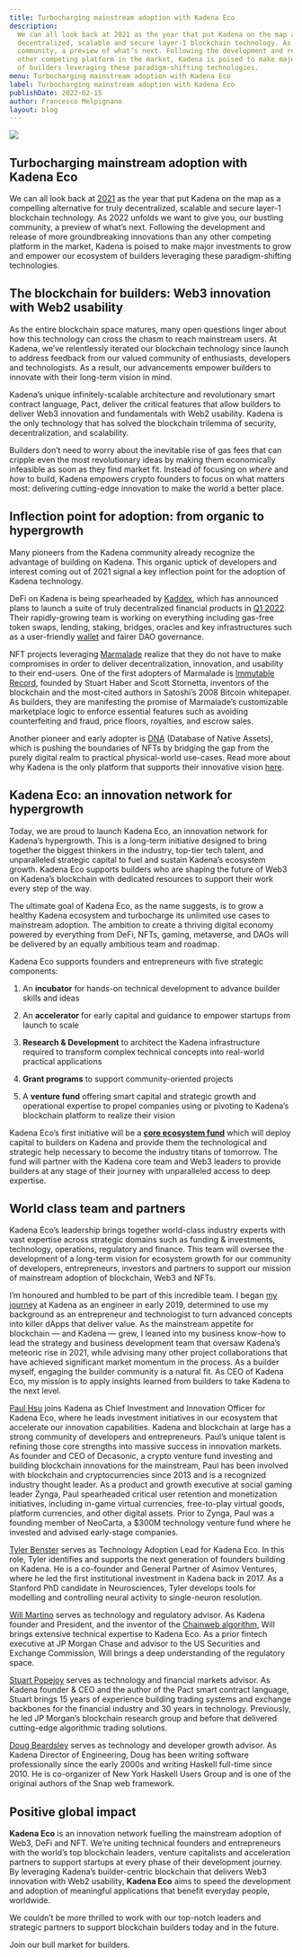 ```yaml
---
title: Turbocharging mainstream adoption with Kadena Eco
description:
  We can all look back at 2021 as the year that put Kadena on the map as a compelling alternative for truly
  decentralized, scalable and secure layer-1 blockchain technology. As 2022 unfolds we want to give you, our bustling
  community, a preview of what’s next. Following the development and release of more groundbreaking innovations than any
  other competing platform in the market, Kadena is poised to make major investments to grow and empower our ecosystem
  of builders leveraging these paradigm-shifting technologies.
menu: Turbocharging mainstream adoption with Kadena Eco
label: Turbocharging mainstream adoption with Kadena Eco
publishDate: 2022-02-15
author: Francesco Melpignano
layout: blog
---
```


![](/assets/blog/1_TaVjEcnJO4qg0ywu08p_qw.webp)

## Turbocharging mainstream adoption with Kadena Eco

We can all look back at [2021](https://medium.com/kadena-io/2021-year-in-review-eb561cfbe2f9) as the year that put
Kadena on the map as a compelling alternative for truly decentralized, scalable and secure layer-1 blockchain
technology. As 2022 unfolds we want to give you, our bustling community, a preview of what’s next. Following the
development and release of more groundbreaking innovations than any other competing platform in the market, Kadena is
poised to make major investments to grow and empower our ecosystem of builders leveraging these paradigm-shifting
technologies.

## The blockchain for builders: Web3 innovation with Web2 usability

As the entire blockchain space matures, many open questions linger about how this technology can cross the chasm to
reach mainstream users. At Kadena, we’ve relentlessly iterated our blockchain technology since launch to address
feedback from our valued community of enthusiasts, developers and technologists. As a result, our advancements empower
builders to innovate with their long-term vision in mind.

Kadena’s unique infinitely-scalable architecture and revolutionary smart contract language, Pact, deliver the critical
features that allow builders to deliver Web3 innovation and fundamentals with Web2 usability. Kadena is the only
technology that has solved the blockchain trilemma of security, decentralization, and scalability.

Builders don’t need to worry about the inevitable rise of gas fees that can cripple even the most revolutionary ideas by
making them economically infeasible as soon as they find market fit. Instead of focusing on _where_ and _how_ to build,
Kadena empowers crypto founders to focus on what matters most: delivering cutting-edge innovation to make the world a
better place.

## Inflection point for adoption: from organic to hypergrowth

Many pioneers from the Kadena community already recognize the advantage of building on Kadena. This organic uptick of
developers and interest coming out of 2021 signal a key inflection point for the adoption of Kadena technology.

DeFi on Kadena is being spearheaded by [Kaddex](https://kaddex.com/), which has announced plans to launch a suite of
truly decentralized financial products in [Q1 2022](https://medium.com/kaddex/development-update-b2d80610e1f2). Their
rapidly-growing team is working on everything including gas-free token swaps, lending, staking, bridges, oracles and key
infrastructures such as a user-friendly [wallet](https://xwallet.kaddex.com/) and fairer DAO governance.

NFT projects leveraging [Marmalade](https://marmalade.art/) realize that they do not have to make compromises in order
to deliver decentralization, innovation, and usability to their end-users. One of the first adopters of Marmalade is
[Immutable Record](https://immutablerecord.com/), founded by Stuart Haber and Scott Stornetta, inventors of the
blockchain and the most-cited authors in Satoshi’s 2008 Bitcoin whitepaper. As builders, they are manifesting the
promise of Marmalade’s customizable marketplace logic to enforce essential features such as avoiding counterfeiting and
fraud, price floors, royalties, and escrow sales.

Another pioneer and early adopter is [DNA](https://www.thedna.tech/) (Database of Native Assets), which is pushing the
boundaries of NFTs by bridging the gap from the purely digital realm to practical physical-world use-cases. Read more
about why Kadena is the only platform that supports their innovative vision
[here](https://medium.com/@thednatech/why-we-love-kadena-s-marmalade-nft-standard-from-the-perspective-of-dnas-cto-a5a88345cb49).

## Kadena Eco: an innovation network for hypergrowth

Today, we are proud to launch Kadena Eco, an innovation network for Kadena’s hypergrowth. This is a long-term initiative
designed to bring together the biggest thinkers in the industry, top-tier tech talent, and unparalleled strategic
capital to fuel and sustain Kadena’s ecosystem growth. Kadena Eco supports builders who are shaping the future of Web3
on Kadena’s blockchain with dedicated resources to support their work every step of the way.

The ultimate goal of Kadena Eco, as the name suggests, is to grow a healthy Kadena ecosystem and turbocharge its
unlimited use cases to mainstream adoption. The ambition to create a thriving digital economy powered by everything from
DeFi, NFTs, gaming, metaverse, and DAOs will be delivered by an equally ambitious team and roadmap.

Kadena Eco supports founders and entrepreneurs with five strategic components:

1.  An **incubator** for hands-on technical development to advance builder skills and ideas

2.  An **accelerator** for early capital and guidance to empower startups from launch to scale

3.  **Research & Development** to architect the Kadena infrastructure required to transform complex technical concepts
    into real-world practical applications

4.  **Grant programs** to support community-oriented projects

5.  A **venture fund** offering smart capital and strategic growth and operational expertise to propel companies using
    or pivoting to Kadena’s blockchain platform to realize their vision

Kadena Eco’s first initiative will be a **[core ecosystem fund](https://kadena.io/ecofund/)** which will deploy capital
to builders on Kadena and provide them the technological and strategic help necessary to become the industry titans of
tomorrow. The fund will partner with the Kadena core team and Web3 leaders to provide builders at any stage of their
journey with unparalleled access to deep expertise.

## World class team and partners

Kadena Eco’s leadership brings together world-class industry experts with vast expertise across strategic domains such
as funding & investments, technology, operations, regulatory and finance. This team will oversee the development of a
long-term vision for ecosystem growth for our community of developers, entrepreneurs, investors and partners to support
our mission of mainstream adoption of blockchain, Web3 and NFTs.

I’m honoured and humbled to be part of this incredible team. I began [my journey](https://twitter.com/fmelp) at Kadena
as an engineer in early 2019, determined to use my background as an entrepreneur and technologist to turn advanced
concepts into killer dApps that deliver value. As the mainstream appetite for blockchain — and Kadena — grew, I leaned
into my business know-how to lead the strategy and business development team that oversaw Kadena’s meteoric rise in
2021, while advising many other project collaborations that have achieved significant market momentum in the process. As
a builder myself, engaging the builder community is a natural fit. As CEO of Kadena Eco, my mission is to apply insights
learned from builders to take Kadena to the next level.

[Paul Hsu](https://twitter.com/paulhsu) joins Kadena as Chief Investment and Innovation Officer for Kadena Eco, where he
leads investment initiatives in our ecosystem that accelerate our innovation capabilities. Kadena and blockchain at
large has a strong community of developers and entrepreneurs. Paul’s unique talent is refining those core strengths into
massive success in innovation markets. As founder and CEO of Decasonic, a crypto venture fund investing and building
blockchain innovations for the mainstream, Paul has been involved with blockchain and cryptocurrencies since 2013 and is
a recognized industry thought leader. As a product and growth executive at social gaming leader Zynga, Paul spearheaded
critical user retention and monetization initiatives, including in-game virtual currencies, free-to-play virtual goods,
platform currencies, and other digital assets. Prior to Zynga, Paul was a founding member of NeoCarta, a $300M
technology venture fund where he invested and advised early-stage companies.

[Tyler Benster](https://neuroscience.stanford.edu/people/tyler-benster) serves as Technology Adoption Lead for Kadena
Eco. In this role, Tyler identifies and supports the next generation of founders building on Kadena. He is a co-founder
and General Partner of Asimov Ventures, where he led the first institutional investment in Kadena back in 2017. As a
Stanford PhD candidate in Neurosciences, Tyler develops tools for modelling and controlling neural activity to
single-neuron resolution.

[Will Martino](https://twitter.com/_wjmartino_) serves as technology and regulatory advisor. As Kadena founder and
President, and the inventor of the [Chainweb algorithm](https://www.youtube.com/watch?v=hYvXxFbsN6I), Will brings
extensive technical expertise to Kadena Eco. As a prior fintech executive at JP Morgan Chase and advisor to the US
Securities and Exchange Commission, Will brings a deep understanding of the regulatory space.

[Stuart Popejoy](https://twitter.com/SirLensALot) serves as technology and financial markets advisor. As Kadena founder
& CEO and the author of the Pact smart contract language, Stuart brings 15 years of experience building trading systems
and exchange backbones for the financial industry and 30 years in technology. Previously, he led JP Morgan’s blockchain
research group and before that delivered cutting-edge algorithmic trading solutions.

[Doug Beardsley](https://twitter.com/BlockchainDoug) serves as technology and developer growth advisor. As Kadena
Director of Engineering, Doug has been writing software professionally since the early 2000s and writing Haskell
full-time since 2010. He is co-organizer of New York Haskell Users Group and is one of the original authors of the Snap
web framework.

## Positive global impact

**Kadena Eco** is an innovation network fuelling the mainstream adoption of Web3, DeFi and NFT. We’re uniting technical
founders and entrepreneurs with the world’s top blockchain leaders, venture capitalists and acceleration partners to
support startups at every phase of their development journey. By leveraging Kadena’s builder-centric blockchain that
delivers Web3 innovation with Web2 usability, **Kadena Eco** aims to speed the development and adoption of meaningful
applications that benefit everyday people, worldwide.

We couldn’t be more thrilled to work with our top-notch leaders and strategic partners to support blockchain builders
today and in the future.

Join our bull market for builders.
